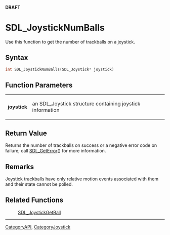 <span color="red">'''DRAFT'''</span>

= SDL_JoystickNumBalls =
Use this function to get the number of trackballs on a joystick.


== Syntax ==
<syntaxhighlight lang='c++'>
int SDL_JoystickNumBalls(SDL_Joystick* joystick)
</syntaxhighlight>

== Function Parameters ==
{|
|'''joystick'''
|an SDL_Joystick structure containing joystick information
|}

== Return Value ==
Returns the number of trackballs on success or a negative error code on failure; call [[SDL_GetError]]() for more information.

== Remarks ==
Joystick trackballs have only relative motion events associated with them and their state cannot be polled.

== Related Functions ==
:[[SDL_JoystickGetBall]]

----
[[CategoryAPI]], [[CategoryJoystick]]
